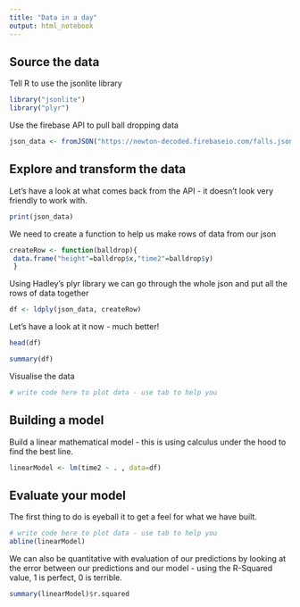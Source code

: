 ```yaml
---
title: "Data in a day"
output: html_notebook
---
```


## Source the data

Tell R to use the jsonlite library
```r
library("jsonlite")
library("plyr")
```

Use the firebase API to pull ball dropping data
```r
json_data <- fromJSON("https://newton-decoded.firebaseio.com/falls.json")
```


## Explore and transform the data

Let's have a look at what comes back from the API - it doesn't look very friendly to work with.
```r
print(json_data)
```

We need to create a function to help us make rows of data from our json
```r
createRow <- function(balldrop){
 data.frame("height"=balldrop$x,"time2"=balldrop$y)
 }
 ```

Using Hadley's plyr library we can go through the whole json and put all the rows of data together
```r
df <- ldply(json_data, createRow)
```

Let's have a look at it now - much better!
```r
head(df)
```

```r
summary(df)
```

Visualise the data
```r
# write code here to plot data - use tab to help you
```


## Building a model
Build a linear mathematical model - this is using calculus under the hood to find the best line.
```r
linearModel <- lm(time2 ~ . , data=df)
```

## Evaluate your model
The first thing to do is eyeball it to get a feel for what we have built.
```r
# write code here to plot data - use tab to help you
abline(linearModel)
```

We can also be quantitative with evaluation of our predictions by looking at the error between our predictions and our model - using the R-Squared value, 1 is perfect, 0 is terrible.
```r
summary(linearModel)$r.squared
```

